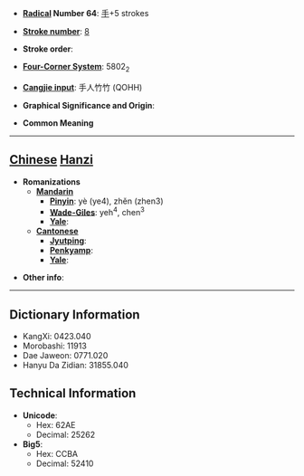 * '''[[Wiktionary:Chinese radical index| Radical]] Number 64''': [[Wiktionary:Chinese radical index 手|手]]+5 strokes

* '''[[Wiktionary:Chinese total strokes index|Stroke number]]''': [[Wiktionary:Chinese total strokes index 8|8]]

* '''Stroke order''': 

* '''[[Wiktionary:Chinese four corner index|Four-Corner System]]''': 5802<sub>2</sub>

* '''[[Wiktionary:Chinese Cangjie index|Cangjie input]]''': 手人竹竹 (QOHH)

* '''Graphical Significance and Origin''': 

* '''Common Meaning'''

----

== [[Chinese]] [[Hanzi]] ==

* '''Romanizations'''
** '''[[Mandarin]]'''
*** '''[[Pinyin]]''': yè (ye4), zhěn (zhen3)
*** '''[[Wade-Giles]]''': yeh<sup>4</sup>, chen<sup>3</sup>
*** '''[[Yale]]''': 
** '''[[Cantonese]]'''
*** '''[[Jyutping]]''':
*** '''[[Penkyamp]]''': 
*** '''[[Yale]]''': 

* '''Other info''': 

----

== Dictionary Information ==

* KangXi: 0423.040
* Morobashi: 11913
* Dae Jaweon: 0771.020
* Hanyu Da Zidian: 31855.040

== Technical Information ==

* '''Unicode''':
** Hex: 62AE
** Decimal: 25262
* '''Big5''':
** Hex: CCBA
** Decimal: 52410